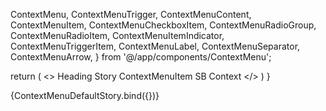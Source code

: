 

  ContextMenu,
  ContextMenuTrigger,
  ContextMenuContent,
  ContextMenuItem,
  ContextMenuCheckboxItem,
  ContextMenuRadioGroup,
  ContextMenuRadioItem,
  ContextMenuItemIndicator,
  ContextMenuTriggerItem,
  ContextMenuLabel,
  ContextMenuSeparator,
  ContextMenuArrow,
} from '@/app/components/ContextMenu';

<Meta title='ContextMenu' />

  return (
    <>
    <ContextMenu>
      <ContextMenuTrigger>
        <Heading>
          Heading Story
        </Heading>
      </ContextMenuTrigger>
        <ContextMenuContent>
          <ContextMenuItem>
            ContextMenuItem
          </ContextMenuItem>
          <ContextMenuSeparator />
          <ContextMenuCheckboxItem
            key='CheckBoxItemKey'
            checked={true}
          >
            <ContextMenuItemIndicator>
              <CheckIcon />
            </ContextMenuItemIndicator>
              SB Context
            <ContextMenuArrow />
          </ContextMenuCheckboxItem>
        </ContextMenuContent>
    </ContextMenu>
    </>
  )
}

<Canvas>
  <Story name='Default'>
    {ContextMenuDefaultStory.bind({})}
  </Story>
</Canvas>